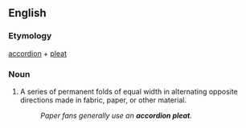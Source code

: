 ==English==
===Etymology===
[[accordion]] + [[pleat]]
===Noun===
{{head|en|noun}}
# A series of permanent folds of equal width in alternating opposite directions made in fabric, paper, or other material.
#: ''Paper fans generally use an '''accordion pleat'''.''